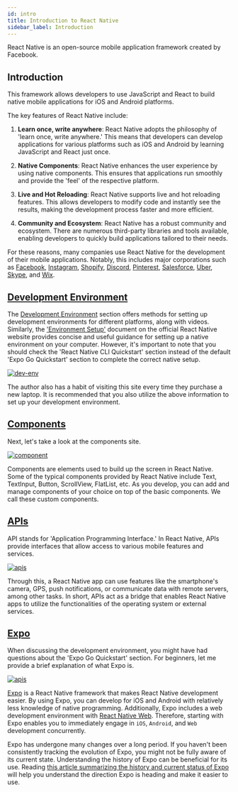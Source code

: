 ```yaml
---
id: intro
title: Introduction to React Native
sidebar_label: Introduction
---
```



<AdFitMobileBanner
  unit="DAN-YpcHf9p49U5ykXi8"
  className="adfit-top-mobile"
/>

React Native is an open-source mobile application framework created by Facebook. 

## Introduction

This framework allows developers to use JavaScript and React to build native mobile applications for iOS and Android platforms.

The key features of React Native include:

1. **Learn once, write anywhere**: React Native adopts the philosophy of 'learn once, write anywhere.' This means that developers can develop applications for various platforms such as iOS and Android by learning JavaScript and React just once.

2. **Native Components**: React Native enhances the user experience by using native components. This ensures that applications run smoothly and provide the 'feel' of the respective platform.

3. **Live and Hot Reloading**: React Native supports live and hot reloading features. This allows developers to modify code and instantly see the results, making the development process faster and more efficient.

4. **Community and Ecosystem**: React Native has a robust community and ecosystem. There are numerous third-party libraries and tools available, enabling developers to quickly build applications tailored to their needs.

For these reasons, many companies use React Native for the development of their mobile applications. Notably, this includes major corporations such as [Facebook](https://www.facebook.com/), [Instagram](https://www.instagram.com/), [Shopify](https://www.shopify.com/), [Discord](https://discord.com/), [Pinterest](https://www.pinterest.com/), [Salesforce](https://www.salesforce.com/), [Uber](https://www.uber.com/), [Skype](https://www.skype.com/), and [Wix](https://www.wix.com/).

## [Development Environment](http://crossplatformkorea.com/docs/current/category/development-environment)
The [Development Environment](http://crossplatformkorea.com/docs/current/category/development-environment) section offers methods for setting up development environments for different platforms, along with videos.
Similarly, the ['Environment Setup'](https://reactnative.dev/docs/environment-setup?guide=native) document on the official React Native website provides concise and useful guidance for setting up a native environment on your computer.
However, it's important to note that you should check the 'React Native CLI Quickstart' section instead of the default 'Expo Go Quickstart' section to complete the correct native setup.

<a href="https://reactnative.dev/docs/environment-setup?guide=native"><img src={ImgDevEnv} alt="dev-env" /></a>

The author also has a habit of visiting this site every time they purchase a new laptop.
It is recommended that you also utilize the above information to set up your development environment.

## [Components](https://reactnative.dev/docs/components-and-apis)

Next, let's take a look at the components site.

<a href="https://reactnative.dev/docs/components-and-apis"><img src={ImgComponent} alt="component" /></a>

Components are elements used to build up the screen in React Native.
Some of the typical components provided by React Native include Text, TextInput, Button, ScrollView, FlatList, etc.
As you develop, you can add and manage components of your choice on top of the basic components.
We call these custom components.

## [APIs](https://reactnative.dev/docs/alert)

API stands for 'Application Programming Interface.' In React Native, APIs provide interfaces that allow access to various mobile features and services.

<a href="https://reactnative.dev/docs/alert"><img src={ImgApis} alt="apis" /></a>

Through this, a React Native app can use features like the smartphone's camera, GPS, push notifications, or communicate data with remote servers, among other tasks.
In short, APIs act as a bridge that enables React Native apps to utilize the functionalities of the operating system or external services.

## [Expo](https://expo.dev)

When discussing the development environment, you might have had questions about the 'Expo Go Quickstart' section. For beginners, let me provide a brief explanation of what Expo is.

<a href="https://expo.dev"><img src={ImgExpo} alt="apis" width={400} /></a>

[Expo](https://expo.dev) is a React Native framework that makes React Native development easier. By using Expo, you can develop for iOS and Android with relatively less knowledge of native programming. Additionally, Expo includes a web development environment with [React Native Web](https://necolas.github.io/react-native-web). Therefore, starting with Expo enables you to immediately engage in `iOS`, `Android`, and `Web` development concurrently.

Expo has undergone many changes over a long period. If you haven't been consistently tracking the evolution of Expo, you might not be fully aware of its current state. Understanding the history of Expo can be beneficial for its use. Reading [this article summarizing the history and current status of Expo](https://medium.com/dooboolab/history-and-current-status-of-expo-30eeb329ad18) will help you understand the direction Expo is heading and make it easier to use.

<AdFitMobileBanner
  unit="DAN-weLLBNA8C31gpo1t"
  className="adfit-bottom-mobile"
/>
